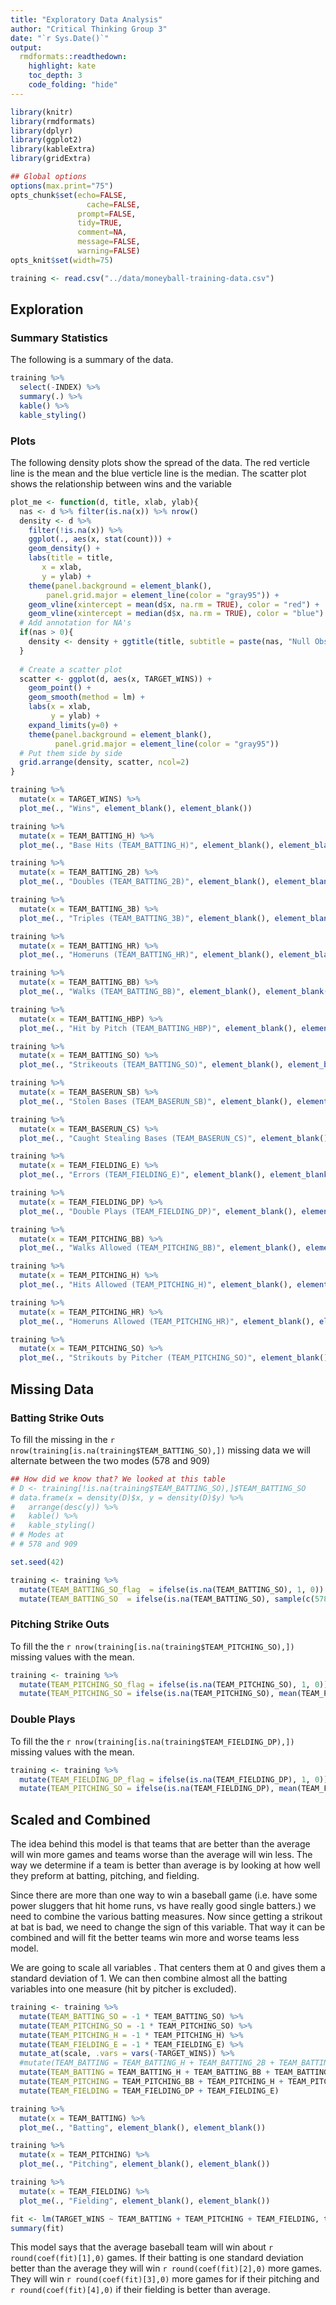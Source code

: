 ```yaml
---
title: "Exploratory Data Analysis"
author: "Critical Thinking Group 3"
date: "`r Sys.Date()`"
output:
  rmdformats::readthedown:
    highlight: kate
    toc_depth: 3
    code_folding: "hide"
---
```


```r
library(knitr)
library(rmdformats)
library(dplyr)
library(ggplot2)
library(kableExtra)
library(gridExtra)

## Global options
options(max.print="75")
opts_chunk$set(echo=FALSE,
	             cache=FALSE,
               prompt=FALSE,
               tidy=TRUE,
               comment=NA,
               message=FALSE,
               warning=FALSE)
opts_knit$set(width=75)
```

```r
training <- read.csv("../data/moneyball-training-data.csv")
```



## Exploration

### Summary Statistics

The following is a summary of the data.

```r
training %>% 
  select(-INDEX) %>%
  summary(.) %>%
  kable() %>%
  kable_styling()
```

### Plots

The following density plots show the spread of the data.  The red verticle line is the mean and the blue verticle line is the median.  The scatter plot shows the relationship between wins and the variable

```r
plot_me <- function(d, title, xlab, ylab){
  nas <- d %>% filter(is.na(x)) %>% nrow()
  density <- d %>%
    filter(!is.na(x)) %>%
    ggplot(., aes(x, stat(count))) +
    geom_density() +
    labs(title = title, 
       x = xlab,
       y = ylab) +
    theme(panel.background = element_blank(),
        panel.grid.major = element_line(color = "gray95")) +
    geom_vline(xintercept = mean(d$x, na.rm = TRUE), color = "red") +
    geom_vline(xintercept = median(d$x, na.rm = TRUE), color = "blue")
  # Add annotation for NA's
  if(nas > 0){
    density <- density + ggtitle(title, subtitle = paste(nas, "Null Observations")) 
  }
  
  # Create a scatter plot
  scatter <- ggplot(d, aes(x, TARGET_WINS)) +
    geom_point() + 
    geom_smooth(method = lm) + 
    labs(x = xlab,
         y = ylab) +
    expand_limits(y=0) +
    theme(panel.background = element_blank(),
          panel.grid.major = element_line(color = "gray95"))
  # Put them side by side
  grid.arrange(density, scatter, ncol=2)
}
```

```r
training %>%
  mutate(x = TARGET_WINS) %>%
  plot_me(., "Wins", element_blank(), element_blank())
```

```r
training %>%
  mutate(x = TEAM_BATTING_H) %>%
  plot_me(., "Base Hits (TEAM_BATTING_H)", element_blank(), element_blank())
```

```r
training %>%
  mutate(x = TEAM_BATTING_2B) %>%
  plot_me(., "Doubles (TEAM_BATTING_2B)", element_blank(), element_blank())
```

```r
training %>%
  mutate(x = TEAM_BATTING_3B) %>%
  plot_me(., "Triples (TEAM_BATTING_3B)", element_blank(), element_blank())
```

```r
training %>%
  mutate(x = TEAM_BATTING_HR) %>%
  plot_me(., "Homeruns (TEAM_BATTING_HR)", element_blank(), element_blank())
```

```r
training %>%
  mutate(x = TEAM_BATTING_BB) %>%
  plot_me(., "Walks (TEAM_BATTING_BB)", element_blank(), element_blank())
```

```r
training %>%
  mutate(x = TEAM_BATTING_HBP) %>%
  plot_me(., "Hit by Pitch (TEAM_BATTING_HBP)", element_blank(), element_blank())
```

```r
training %>%
  mutate(x = TEAM_BATTING_SO) %>%
  plot_me(., "Strikeouts (TEAM_BATTING_SO)", element_blank(), element_blank())
```


```r
training %>%
  mutate(x = TEAM_BASERUN_SB) %>%
  plot_me(., "Stolen Bases (TEAM_BASERUN_SB)", element_blank(), element_blank())
```

```r
training %>%
  mutate(x = TEAM_BASERUN_CS) %>%
  plot_me(., "Caught Stealing Bases (TEAM_BASERUN_CS)", element_blank(), element_blank())
```

```r
training %>%
  mutate(x = TEAM_FIELDING_E) %>%
  plot_me(., "Errors (TEAM_FIELDING_E)", element_blank(), element_blank())
```

```r
training %>%
  mutate(x = TEAM_FIELDING_DP) %>%
  plot_me(., "Double Plays (TEAM_FIELDING_DP)", element_blank(), element_blank())
```

```r
training %>%
  mutate(x = TEAM_PITCHING_BB) %>%
  plot_me(., "Walks Allowed (TEAM_PITCHING_BB)", element_blank(), element_blank())
```

```r
training %>%
  mutate(x = TEAM_PITCHING_H) %>%
  plot_me(., "Hits Allowed (TEAM_PITCHING_H)", element_blank(), element_blank())
```

```r
training %>%
  mutate(x = TEAM_PITCHING_HR) %>%
  plot_me(., "Homeruns Allowed (TEAM_PITCHING_HR)", element_blank(), element_blank())
```

```r
training %>%
  mutate(x = TEAM_PITCHING_SO) %>%
  plot_me(., "Strikouts by Pitcher (TEAM_PITCHING_SO)", element_blank(), element_blank())
```

## Missing Data

### Batting Strike Outs

To fill the missing in the `r nrow(training[is.na(training$TEAM_BATTING_SO),])` missing data we will alternate between the two modes (578 and 909)

```r
## How did we know that? We looked at this table
# D <- training[!is.na(training$TEAM_BATTING_SO),]$TEAM_BATTING_SO
# data.frame(x = density(D)$x, y = density(D)$y) %>%
#   arrange(desc(y)) %>%
#   kable() %>%
#   kable_styling()
# # Modes at
# # 578 and 909
```

```r
set.seed(42)

training <- training %>%
  mutate(TEAM_BATTING_SO_flag  = ifelse(is.na(TEAM_BATTING_SO), 1, 0)) %>%
  mutate(TEAM_BATTING_SO  = ifelse(is.na(TEAM_BATTING_SO), sample(c(578, 909), 1), TEAM_BATTING_SO))
```

### Pitching Strike Outs

To fill the the `r nrow(training[is.na(training$TEAM_PITCHING_SO),])` missing values with the mean.

```r
training <- training %>%
  mutate(TEAM_PITCHING_SO_flag = ifelse(is.na(TEAM_PITCHING_SO), 1, 0)) %>%
  mutate(TEAM_PITCHING_SO = ifelse(is.na(TEAM_PITCHING_SO), mean(TEAM_PITCHING_SO), TEAM_PITCHING_SO))
```

### Double Plays

To fill the the `r nrow(training[is.na(training$TEAM_FIELDING_DP),])` missing values with the mean.

```r
training <- training %>%
  mutate(TEAM_FIELDING_DP_flag = ifelse(is.na(TEAM_FIELDING_DP), 1, 0)) %>%
  mutate(TEAM_PITCHING_SO = ifelse(is.na(TEAM_FIELDING_DP), mean(TEAM_FIELDING_DP), TEAM_FIELDING_DP))
```

## Scaled and Combined

The idea behind this model is that teams that are better than the average will win more games and teams worse than the average will win less.  The way we determine if a team is better than average is by looking at how well they preform at batting, pitching, and fielding.

Since there are more than one way to win a baseball game (i.e. have some power sluggers that hit home runs, vs have really good single batters.) we need to combine the various batting measures.  Now since getting a strikout at bat is bad, we need to change the sign of this variable.  That way it can be combined and will fit the better teams win more and worse teams less model.

We are going to scale all variables .  That centers them at 0 and gives them a standard deviation of 1.  We can then combine almost all the batting variables into one measure (hit by pitcher is excluded).

```r
training <- training %>%
  mutate(TEAM_BATTING_SO = -1 * TEAM_BATTING_SO) %>%
  mutate(TEAM_PITCHING_SO = -1 * TEAM_PITCHING_SO) %>%
  mutate(TEAM_PITCHING_H = -1 * TEAM_PITCHING_H) %>%
  mutate(TEAM_FIELDING_E = -1 * TEAM_FIELDING_E) %>%
  mutate_at(scale, .vars = vars(-TARGET_WINS)) %>%
  #mutate(TEAM_BATTING = TEAM_BATTING_H + TEAM_BATTING_2B + TEAM_BATTING_3B + TEAM_BATTING_HR + TEAM_BATTING_BB + TEAM_BATTING_SO) %>%
  mutate(TEAM_BATTING = TEAM_BATTING_H + TEAM_BATTING_BB + TEAM_BATTING_SO) %>%
  mutate(TEAM_PITCHING = TEAM_PITCHING_BB + TEAM_PITCHING_H + TEAM_PITCHING_HR + TEAM_PITCHING_SO) %>%
  mutate(TEAM_FIELDING = TEAM_FIELDING_DP + TEAM_FIELDING_E)
```

```r
training %>%
  mutate(x = TEAM_BATTING) %>%
  plot_me(., "Batting", element_blank(), element_blank())
```

```r
training %>%
  mutate(x = TEAM_PITCHING) %>%
  plot_me(., "Pitching", element_blank(), element_blank())
```

```r
training %>%
  mutate(x = TEAM_FIELDING) %>%
  plot_me(., "Fielding", element_blank(), element_blank())
```

```r
fit <- lm(TARGET_WINS ~ TEAM_BATTING + TEAM_PITCHING + TEAM_FIELDING, training)
summary(fit)
```

This model says that the average baseball team will win about `r round(coef(fit)[1],0)` games.  If their batting is one standard deviation better than the average they will win `r round(coef(fit)[2],0)` more games.  They will win `r round(coef(fit)[3],0)` more games for if their pitching and `r round(coef(fit)[4],0)` if their fielding is better than average.